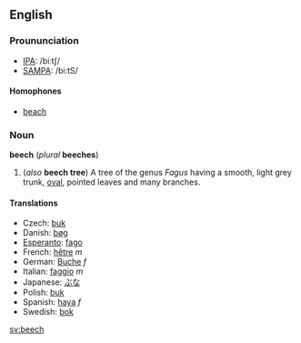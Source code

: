 ==English==
===Proununciation===
*[[w:IPA|IPA]]: /biːtʃ/
*[[w:SAMPA|SAMPA]]: /bi:tS/

====Homophones====
*[[beach]]

===Noun===
'''beech''' (''plural'' '''beeches''')

#(''also'' '''beech tree''') A tree of the genus ''Fagus'' having a smooth, light grey trunk, [[oval]], pointed leaves and many branches.

====Translations====
*Czech: [[buk]]
*Danish: [[bøg]]
*[[Esperanto]]: [[fago]]
*French: [[hêtre]] ''m''
*German: [[Buche]] ''f''
*Italian: [[faggio]] ''m''
*Japanese: [[ぶな]]
*Polish: [[buk]]
*Spanish: [[haya]] ''f''
*Swedish: [[bok#Swedish|bok]]

[[sv:beech]]
